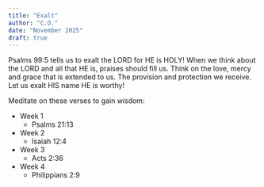 ```yaml
---
title: "Exalt"
author: "C.O."
date: "November 2025"
draft: true
---
```


Psalms 99:5 tells us to exalt the LORD for HE is HOLY! When we think about the LORD and all that HE is, praises should fill us. Think on the love, mercy and grace that is extended to us. The provision and protection we receive. Let us exalt HIS name HE is worthy!

Meditate on these verses to gain wisdom:

-   Week 1
    -   Psalms 21:13
-   Week 2
    -   Isaiah 12:4
-   Week 3
    -   Acts 2:36
-   Week 4
    -   Philippians 2:9

